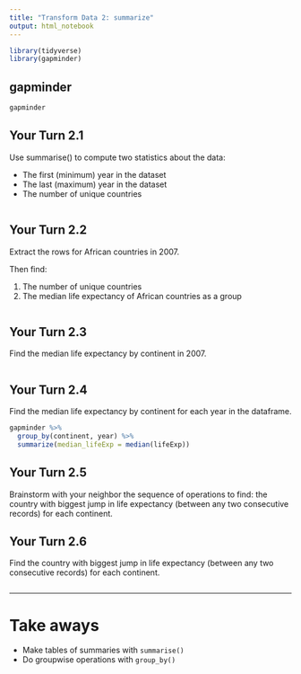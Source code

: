 ```yaml
---
title: "Transform Data 2: summarize"
output: html_notebook
---
```


<!-- This file by Charlotte Wickham (with some modifications by Martin Monkman) is licensed under a Creative Commons Attribution 4.0 International License, adapted from the orignal work at https://github.com/rstudio/master-the-tidyverse by RStudio. -->


```r
library(tidyverse)
library(gapminder)

```

## gapminder

```r
gapminder
```


## Your Turn 2.1

Use summarise() to compute two statistics about the data:

* The first (minimum) year in the dataset
* The last (maximum) year in the dataset
* The number of unique countries

```r


```

## Your Turn 2.2

Extract the rows for African countries in 2007.

Then find:

1. The number of unique countries
2. The median life expectancy of African countries as a group

```r


```


## Your Turn 2.3

Find the median life expectancy by continent in 2007.

```r

```


## Your Turn 2.4

Find the median life expectancy by continent for each year in the dataframe.

```r

gapminder %>%
  group_by(continent, year) %>%
  summarize(median_lifeExp = median(lifeExp))

```
## Your Turn 2.5

Brainstorm with your neighbor the sequence of operations to find:  the country with biggest jump in life expectancy  (between any two consecutive records) for each continent.

## Your Turn 2.6

Find the country with biggest jump in life expectancy (between any two consecutive records) for each continent.

```r


```


***

# Take aways

* Make tables of summaries with `summarise()`  
* Do groupwise operations with `group_by()`
